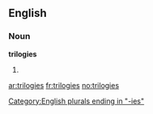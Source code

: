 ==English==

===Noun===
'''trilogies'''

# {{plural of|[[trilogy]]}}

[[Category:English plurals ending in "-ies"]]

[[ar:trilogies]]
[[fr:trilogies]]
[[no:trilogies]]